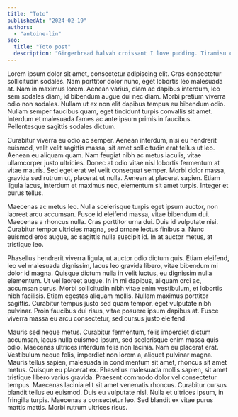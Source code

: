```yaml
---
title: "Toto"
publishedAt: "2024-02-19"
authors:
  - "antoine-lin"
seo:
  title: "Toto post"
  description: "Gingerbread halvah croissant I love pudding. Tiramisu chocolate cake topping bonbon I love ice cream. Jelly beans sugar plum pie jelly beans fruitcake liquorice. Marshmallow oat cake sugar plum cake shortbread candy canes sweet tiramisu tart."
---
```


Lorem ipsum dolor sit amet, consectetur adipiscing elit. Cras consectetur sollicitudin sodales. Nam porttitor dolor nunc, eget lobortis leo malesuada at. Nam in maximus lorem. Aenean varius, diam ac dapibus interdum, leo sem sodales diam, id bibendum augue dui nec diam. Morbi pretium viverra odio non sodales. Nullam ut ex non elit dapibus tempus eu bibendum odio. Nullam semper faucibus quam, eget tincidunt turpis convallis sit amet. Interdum et malesuada fames ac ante ipsum primis in faucibus. Pellentesque sagittis sodales dictum.

Curabitur viverra eu odio ac semper. Aenean interdum, nisi eu hendrerit euismod, velit velit sagittis massa, sit amet sollicitudin erat tellus ut leo. Aenean eu aliquam quam. Nam feugiat nibh ac metus iaculis, vitae ullamcorper justo ultricies. Donec at odio vitae nisl lobortis fermentum at vitae mauris. Sed eget erat vel velit consequat semper. Morbi dolor massa, gravida sed rutrum ut, placerat ut nulla. Aenean at placerat sapien. Etiam ligula lacus, interdum et maximus nec, elementum sit amet turpis. Integer et purus tellus.

Maecenas ac metus leo. Nulla scelerisque turpis eget ipsum auctor, non laoreet arcu accumsan. Fusce id eleifend massa, vitae bibendum dui. Maecenas a rhoncus nulla. Cras porttitor urna dui. Duis id vulputate nisi. Curabitur tempor ultricies magna, sed ornare lectus finibus a. Nunc euismod eros augue, ac sagittis nulla suscipit id. In at auctor metus, at tristique leo.

Phasellus hendrerit viverra ligula, ut auctor odio dictum quis. Etiam eleifend, leo vel malesuada dignissim, lacus leo gravida libero, vitae bibendum mi dolor id magna. Quisque dictum nulla in velit luctus, eu dignissim nulla elementum. Ut vel laoreet augue. In in mi dapibus, aliquam orci ac, accumsan purus. Morbi sollicitudin nibh vitae enim vestibulum, et lobortis nibh facilisis. Etiam egestas aliquam mollis. Nullam maximus porttitor sagittis. Curabitur tempus justo sed quam tempor, eget vulputate nibh pulvinar. Proin faucibus dui risus, vitae posuere ipsum dapibus at. Fusce viverra massa eu arcu consectetur, sed cursus justo eleifend.

Mauris sed neque metus. Curabitur fermentum, felis imperdiet dictum accumsan, lacus nulla euismod ipsum, sed scelerisque enim massa quis odio. Maecenas ultrices interdum felis non lacinia. Nam eu placerat erat. Vestibulum neque felis, imperdiet non lorem a, aliquet pulvinar magna. Mauris tellus sapien, malesuada in condimentum sit amet, rhoncus sit amet metus. Quisque eu placerat ex. Phasellus malesuada mollis sapien, sit amet tristique libero varius gravida. Praesent commodo dolor vel consectetur tempus. Maecenas lacinia elit sit amet venenatis rhoncus. Curabitur cursus blandit tellus eu euismod. Duis eu vulputate nisl. Nulla et ultrices ipsum, in fringilla turpis. Maecenas a consectetur leo. Sed blandit ex vitae purus mattis mattis. Morbi rutrum ultrices risus.